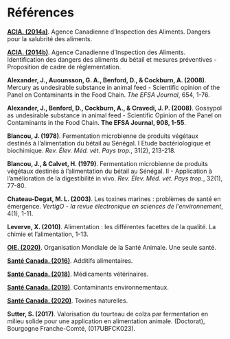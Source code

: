 # Références{#ref}

[**ACIA. (2014a)**](https://www.inspection.gc.ca/salubrite-alimentaire-pour-l-industrie/directives-archivees-sur-les-aliments/non-enregistre-au-federal/inspection-des-produits/manuel-d-inspection/fra/1393949957029/1393950086417?chap=5). Agence Canadienne d'Inspection des Aliments. Dangers pour la salubrité des aliments.

[**ACIA. (2014b)**](https://www.inspection.gc.ca/sante-des-animaux/aliments-du-betail/consultations/identification-des-dangers-des-aliments-du-betail/fra/1399399411768/1399399412471#a31). Agence Canadienne d'Inspection des Aliments. Identification des dangers des aliments du bétail et mesures préventives - Proposition de cadre de réglementation.

**Alexander, J., Auounsson, G. A., Benford, D., & Cockburn, A. (2008)**. Mercury as undesirable substance in animal feed - Scientific opinion of the Panel on Contaminants in the Food Chain. _The EFSA Journal_, 654, 1-76. 

**Alexander, J., Benford, D., Cockburn, A., & Cravedi, J. P. (2008)**. Gossypol as undesirable substance in animal feed - Scientific Opinion of the Panel on Contaminants in the Food Chain. **The EFSA Journal, 908, 1-55**. 

**Blancou, J. (1978)**. Fermentation microbienne de produits végétaux destinés à l'alimentation du bétail au Sénégal. I Etude bactériologique et biochimique. _Rev. Élev. Méd. vét. Pays trop._, 31(2), 213-218.

**Blancou, J., & Calvet, H. (1979)**. Fermentation microbienne de produits végétaux destinés à l'alimentation du bétail au Sénégal. II - Application à l'amélioration de la digestibilité in vivo. _Rev. Élev. Méd. vét. Pays trop._, 32(1), 77-80. 

**Chateau-Degat, M. L. (2003)**. Les toxines marines : problèmes de santé en émergence. _VertigO - la revue électronique en sciences de l'environnement_, 4(1), 1-11. 

**Leverve, X. (2010)**. Alimentation : les différentes facettes de la qualité. La chimie et l'alimentation, 1-13. 

[**OIE. (2020)**](https://www.oie.int/fr/pour-les-medias/une-seule-sante/). Organisation Mondiale de la Santé Animale. Une seule santé.

[**Santé Canada. (2016)**](https://www.canada.ca/fr/sante-canada/services/aliments-nutrition/salubrite-aliments/additifs-alimentaires.html). Additifs alimentaires.

[**Santé Canada. (2018)**](https://www.canada.ca/fr/sante-canada/services/medicaments-produits-sante/medicaments-veterinaires.html). Médicaments vétérinaires.

[**Santé Canada. (2019)**](https://www.canada.ca/fr/sante-canada/services/aliments-nutrition/salubrite-aliments/contaminants-chimiques/contaminants-environnementaux.html). Contaminants environnementaux.

[**Santé Canada. (2020)**](https://www.canada.ca/fr/sante-canada/services/aliments-nutrition/salubrite-aliments/contaminants-chimiques/toxines-naturelles.html). Toxines naturelles.

**Sutter, S. (2017)**. Valorisation du tourteau de colza par fermentation en milieu solide pour une application en alimentation animale. (Doctorat), Bourgogne Franche-Comté, (017UBFCK023).

